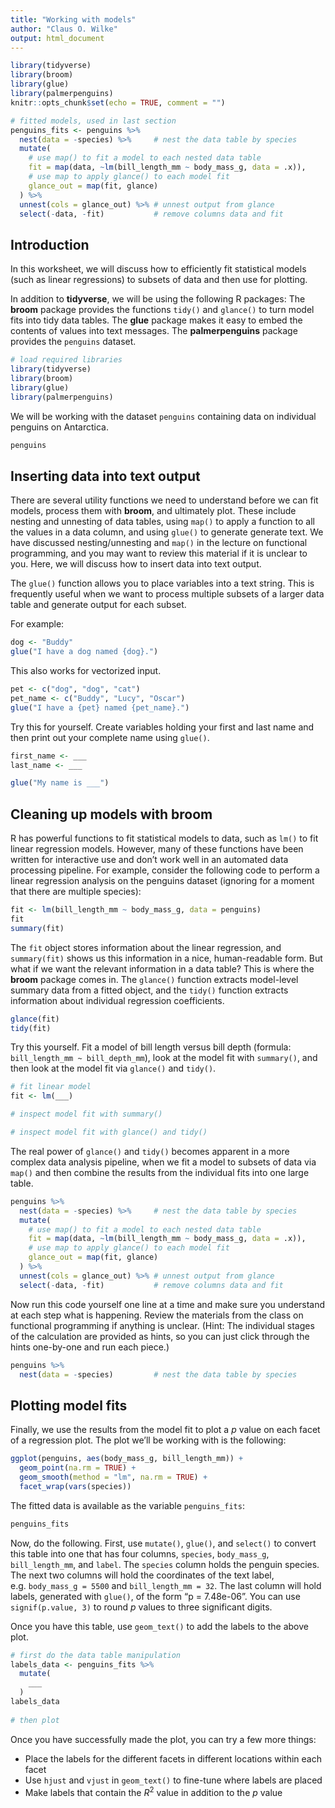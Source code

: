 ```yaml
---
title: "Working with models"
author: "Claus O. Wilke"
output: html_document
---
```


```r
library(tidyverse)
library(broom)
library(glue)
library(palmerpenguins)
knitr::opts_chunk$set(echo = TRUE, comment = "")

# fitted models, used in last section
penguins_fits <- penguins %>%
  nest(data = -species) %>%     # nest the data table by species
  mutate(
    # use map() to fit a model to each nested data table
    fit = map(data, ~lm(bill_length_mm ~ body_mass_g, data = .x)),
    # use map to apply glance() to each model fit
    glance_out = map(fit, glance)
  ) %>%
  unnest(cols = glance_out) %>% # unnest output from glance
  select(-data, -fit)           # remove columns data and fit

```

## Introduction

In this worksheet, we will discuss how to efficiently fit statistical models (such as linear regressions) to subsets of data and then use for plotting.

In addition to **tidyverse**, we will be using the following R packages: The **broom** package provides the functions `tidy()` and `glance()` to turn model fits into tidy data tables. The **glue** package makes it easy to embed the contents of values into text messages. The **palmerpenguins** package provides the `penguins` dataset.

```r
# load required libraries
library(tidyverse)
library(broom)
library(glue)
library(palmerpenguins)
```

We will be working with the dataset `penguins` containing data on individual penguins on Antarctica.
```r
penguins
```

## Inserting data into text output

There are several utility functions we need to understand before we can fit models, process them with **broom**, and ultimately plot. These include nesting and unnesting of data tables, using `map()` to apply a function to all the values in a data column, and using `glue()` to generate generate text. We have discussed nesting/unnesting and `map()` in the lecture on functional programming, and you may want to review this material if it is unclear to you. Here, we will discuss how to insert data into text output.

The `glue()` function allows you to place variables into a text string. This is frequently useful when we want to process multiple subsets of a larger data table and generate output for each subset.

For example:
```r
dog <- "Buddy"
glue("I have a dog named {dog}.")
```

This also works for vectorized input.
```r
pet <- c("dog", "dog", "cat")
pet_name <- c("Buddy", "Lucy", "Oscar")
glue("I have a {pet} named {pet_name}.")
```

Try this for yourself. Create variables holding your first and last name and then print out your complete name using `glue()`.

```r
first_name <- ___
last_name <- ___

glue("My name is ___")
```


## Cleaning up models with **broom**

R has powerful functions to fit statistical models to data, such as `lm()` to fit linear regression models. However, many of these functions have been written for interactive use and don't work well in an automated data processing pipeline. For example, consider the following code to perform a linear regression analysis on the penguins dataset (ignoring for a moment that there are multiple species):

```r
fit <- lm(bill_length_mm ~ body_mass_g, data = penguins)
fit
summary(fit)
```

The `fit` object stores information about the linear regression, and `summary(fit)` shows us this information in a nice, human-readable form. But what if we want the relevant information in a data table? This is where the **broom** package comes in. The `glance()` function extracts model-level summary data from a fitted object, and the `tidy()` function extracts information about individual regression coefficients.

```r
glance(fit)
tidy(fit)
```

Try this yourself. Fit a model of bill length versus bill depth (formula: `bill_length_mm ~ bill_depth_mm`), look at the model fit with `summary()`, and then look at the model fit via `glance()` and `tidy()`.

```r
# fit linear model
fit <- lm(___)

# inspect model fit with summary()

# inspect model fit with glance() and tidy()
```


The real power of `glance()` and `tidy()` becomes apparent in a more complex data analysis pipeline, when we fit a model to subsets of data via `map()` and then combine the results from the individual fits into one large table.

```r
penguins %>%
  nest(data = -species) %>%     # nest the data table by species
  mutate(
    # use map() to fit a model to each nested data table
    fit = map(data, ~lm(bill_length_mm ~ body_mass_g, data = .x)),
    # use map to apply glance() to each model fit
    glance_out = map(fit, glance)
  ) %>%
  unnest(cols = glance_out) %>% # unnest output from glance
  select(-data, -fit)           # remove columns data and fit
```

Now run this code yourself one line at a time and make sure you understand at each step what is happening. Review the materials from the class on functional programming if anything is unclear. (Hint: The individual stages of the calculation are provided as hints, so you can just click through the hints one-by-one and run each piece.)

```r
penguins %>%
  nest(data = -species)         # nest the data table by species
```


## Plotting model fits

Finally, we use the results from the model fit to plot a *p* value on each facet of a regression plot. The plot we'll be working with is the following:

```r
ggplot(penguins, aes(body_mass_g, bill_length_mm)) +
  geom_point(na.rm = TRUE) +
  geom_smooth(method = "lm", na.rm = TRUE) +
  facet_wrap(vars(species))
```

The fitted data is available as the variable `penguins_fits`:

```r
penguins_fits
```

Now, do the following. First, use `mutate()`, `glue()`, and `select()` to convert this table into one that has four columns, `species`, `body_mass_g`, `bill_length_mm`, and `label`. The `species` column holds the penguin species. The next two columns will hold the coordinates of the text label, e.g. `body_mass_g = 5500` and `bill_length_mm = 32`. The last column will hold labels, generated with `glue()`, of the form "p = 7.48e-06". You can use `signif(p.value, 3)` to round *p* values to three significant digits.

Once you have this table, use `geom_text()` to add the labels to the above plot.

```r
# first do the data table manipulation
labels_data <- penguins_fits %>%
  mutate(
    ___
  )
labels_data
  
# then plot
```

Once you have successfully made the plot, you can try a few more things:

- Place the labels for the different facets in different locations within each facet
- Use `hjust` and `vjust` in `geom_text()` to fine-tune where labels are placed
- Make labels that contain the *R*<sup>2</sup> value in addition to the *p* value
